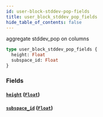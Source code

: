 ```yaml
---
id: user-block-stddev-pop-fields
title: user_block_stddev_pop_fields
hide_table_of_contents: false
---
```


aggregate stddev_pop on columns

```graphql
type user_block_stddev_pop_fields {
  height: Float
  subspace_id: Float
}
```

### Fields

#### [`height`](#) ([`Float`](/07-graphql/scalars/float))

#### [`subspace_id`](#) ([`Float`](/07-graphql/scalars/float))
